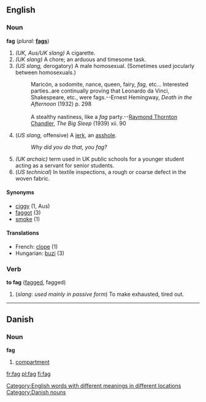 ==English==

===Noun===
'''fag'''  (''plural:'' '''[[fags]]''')
# ''(UK, Aus/UK slang)'' A cigarette.
# ''(UK slang)'' A chore; an arduous and timesome task.
# ''(US slang,'' derogatory) A male homosexual. (Sometimes used jocularly between homosexuals.)
#:Maricón, a sodomite, nance, queen, fairy, ''fag,'' etc... Interested parties..are continually proving that Leonardo da Vinci, Shakespeare, etc., were fags.--Ernest Hemingway, ''Death in the Afternoon'' (1932) p. 298<br><br>
#:A stealthy nastiness, like a ''fag'' party.--[[wikipedia:Raymond Thornton Chandler|Raymond Thornton Chandler]], ''The Big Sleep'' (1939) xii. 90
# (''US slang,'' offensive) A [[jerk]], an [[asshole]].
#: ''Why did you do that, you fag?''
# ''(UK archaic)'' term used in UK public schools for a younger student acting as a servant for senior students.
# (''US technical'') In textile inspections, a rough or coarse defect in the woven fabric.

====Synonyms====
*[[ciggy]] (1, Aus)
*[[faggot]] (3)
*[[smoke]] (1)

====Translations====
*French: [[clope]] {{f}} (1)
*Hungarian: [[buzi]] (3)

===Verb===
'''to fag''' ([[fagged]], fagged)
# (''slang'': ''used mainly in passive form'') To make exhausted, tired out.

[[Category:English words with different meanings in different locations]]


----

==Danish==

===Noun===
'''fag'''

# [[compartment]]

[[Category:Danish nouns]]

[[fr:fag]]
[[pl:fag]]
[[fi:fag]]